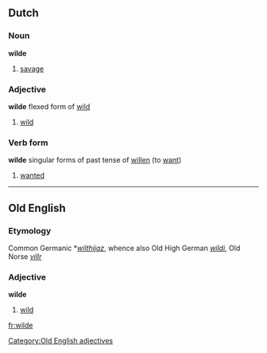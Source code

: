 {{see also|Wilde}}
==Dutch==

===Noun===
'''wilde'''
#[[savage]]

===Adjective===
'''wilde''' flexed form of [[wild]]
#[[wild]]

===Verb form===
'''wilde''' singular forms of past tense of [[willen]] (to [[want]])
#[[wanted]]

----

==Old English==
===Etymology===
Common Germanic *''[[wilthijaz]]'', whence also Old High German ''[[wildi]]'', Old Norse ''[[villr]]''
===Adjective===
'''wilde'''

# [[wild]]

[[Category:Old English adjectives]]

[[fr:wilde]]